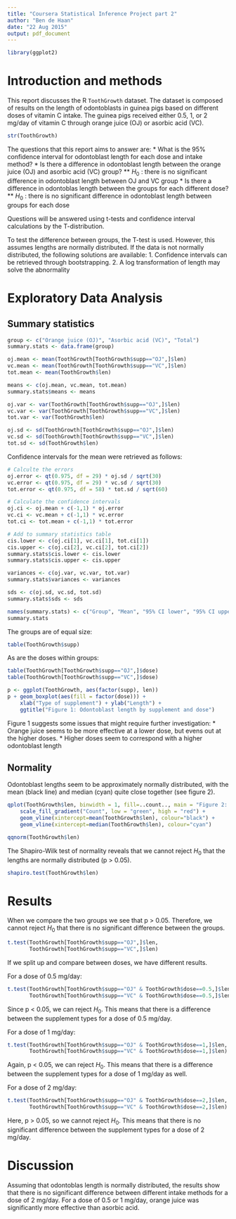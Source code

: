 ```yaml
---
title: "Coursera Statistical Inference Project part 2"
author: "Ben de Haan"
date: "22 Aug 2015"
output: pdf_document
---
```


```r
library(ggplot2)
```

# Introduction and methods
This report discusses the R `ToothGrowth` dataset. The dataset is composed of results on the length of odontoblasts in guinea pigs based on different doses of vitamin C intake. The guinea pigs received either 0.5, 1, or 2 mg/day of vitamin C through orange juice (OJ) or asorbic acid (VC).

```r
str(ToothGrowth)
```

The questions that this report aims to answer are:
* What is the 95% confidence interval for odontoblast length for each dose and intake method?
* Is there a difference in odontoblast length between the orange juice (OJ) and asorbic acid (VC) group?
** $H_0$ : there is no significant difference in odontoblast length between OJ and VC group
* Is there a difference in odontoblas length between the groups for each different dose?
** $H_0$ : there is no significant difference in odontoblast length between groups for each dose

Questions will be answered using t-tests and confidence interval calculations by the T-distribution.

To test the difference between groups, the T-test is used. However, this assumes lengths are normally distributed. If the data is not normally distributed, the following solutions are available: 
1. Confidence intervals can be retrieved through bootstrapping.
2. A log transformation of length may solve the abnormality

# Exploratory Data Analysis

## Summary statistics

```r

group <- c("Orange juice (OJ)", "Asorbic acid (VC)", "Total")
summary.stats <- data.frame(group)

oj.mean <- mean(ToothGrowth[ToothGrowth$supp=="OJ",]$len)
vc.mean <- mean(ToothGrowth[ToothGrowth$supp=="VC",]$len)
tot.mean <- mean(ToothGrowth$len)

means <- c(oj.mean, vc.mean, tot.mean)
summary.stats$means <- means

oj.var <- var(ToothGrowth[ToothGrowth$supp=="OJ",]$len)
vc.var <- var(ToothGrowth[ToothGrowth$supp=="VC",]$len)
tot.var <- var(ToothGrowth$len)

oj.sd <- sd(ToothGrowth[ToothGrowth$supp=="OJ",]$len)
vc.sd <- sd(ToothGrowth[ToothGrowth$supp=="VC",]$len)
tot.sd <- sd(ToothGrowth$len)

```

Confidence intervals for the mean were retrieved as follows:
```r
# Calculte the errors
oj.error <- qt(0.975, df = 29) * oj.sd / sqrt(30)
vc.error <- qt(0.975, df = 29) * vc.sd / sqrt(30)
tot.error <- qt(0.975, df = 58) * tot.sd / sqrt(60)

# Calculate the confidence intervals
oj.ci <- oj.mean + c(-1,1) * oj.error
vc.ci <- vc.mean + c(-1,1) * vc.error
tot.ci <- tot.mean + c(-1,1) * tot.error

# Add to summary statistics table
cis.lower <- c(oj.ci[1], vc.ci[1], tot.ci[1])
cis.upper <- c(oj.ci[2], vc.ci[2], tot.ci[2])
summary.stats$cis.lower <- cis.lower
summary.stats$cis.upper <- cis.upper
```

```r
variances <- c(oj.var, vc.var, tot.var)
summary.stats$variances <- variances

sds <- c(oj.sd, vc.sd, tot.sd)
summary.stats$sds <- sds

names(summary.stats) <- c("Group", "Mean", "95% CI lower", "95% CI upper", "Variance", "Standard deviation")
summary.stats

```

The groups are of equal size:
```r
table(ToothGrowth$supp)
```

As are the doses within groups:
```r
table(ToothGrowth[ToothGrowth$supp=="OJ",]$dose)
table(ToothGrowth[ToothGrowth$supp=="VC",]$dose)
```

```r
p <- ggplot(ToothGrowth, aes(factor(supp), len))
p + geom_boxplot(aes(fill = factor(dose))) +
    xlab("Type of supplement") + ylab("Length") +
    ggtitle("Figure 1: Odontoblast length by supplement and dose")
```
Figure 1 suggests some issues that might require further investigation: 
* Orange juice seems to be more effective at a lower dose, but evens out at the higher doses. 
* Higher doses seem to correspond with a higher odontoblast length


## Normality
Odontoblast lengths seem to be approximately normally distributed, with the mean (black line) and median (cyan) quite close together (see figure 2).

```r
qplot(ToothGrowth$len, binwidth = 1, fill=..count.., main = "Figure 2: Histogram of odontoblast length") + 
    scale_fill_gradient("Count", low = "green", high = "red") +
    geom_vline(xintercept=mean(ToothGrowth$len), colour="black") +
    geom_vline(xintercept=median(ToothGrowth$len), colour="cyan")
```

```r
qqnorm(ToothGrowth$len)
```

The Shapiro-Wilk test of normality reveals that we cannot reject $H_0$ that the lengths are normally distributed (p > 0.05).

```r
shapiro.test(ToothGrowth$len)
```

# Results

When we compare the two groups we see that p > 0.05. Therefore, we cannot reject $H_0$ that there is no significant difference between the groups.

```r
t.test(ToothGrowth[ToothGrowth$supp=="OJ",]$len,
       ToothGrowth[ToothGrowth$supp=="VC",]$len)
```

If we split up and compare between doses, we have different results. 

For a dose of 0.5 mg/day:
```r
t.test(ToothGrowth[ToothGrowth$supp=="OJ" & ToothGrowth$dose==0.5,]$len,
       ToothGrowth[ToothGrowth$supp=="VC" & ToothGrowth$dose==0.5,]$len)
```

Since p < 0.05, we can reject $H_0$. This means that there is a difference between the supplement types for a dose of 0.5 mg/day.

For a dose of 1 mg/day:
```r
t.test(ToothGrowth[ToothGrowth$supp=="OJ" & ToothGrowth$dose==1,]$len,
       ToothGrowth[ToothGrowth$supp=="VC" & ToothGrowth$dose==1,]$len)
```

Again, p < 0.05, we can reject $H_0$. This means that there is a difference between the supplement types for a dose of 1 mg/day as well.

For a dose of 2 mg/day:
```r
t.test(ToothGrowth[ToothGrowth$supp=="OJ" & ToothGrowth$dose==2,]$len,
       ToothGrowth[ToothGrowth$supp=="VC" & ToothGrowth$dose==2,]$len)
```
Here, p > 0.05, so we cannot reject $H_0$. This means that there is no significant difference between the supplement types for a dose of 2 mg/day.


# Discussion
Assuming that odontoblas length is normally distributed, the results show that there is no significant difference between different intake methods for a dose of 2 mg/day. For a dose of 0.5 or 1 mg/day, orange juice was significantly more effective than asorbic acid.
